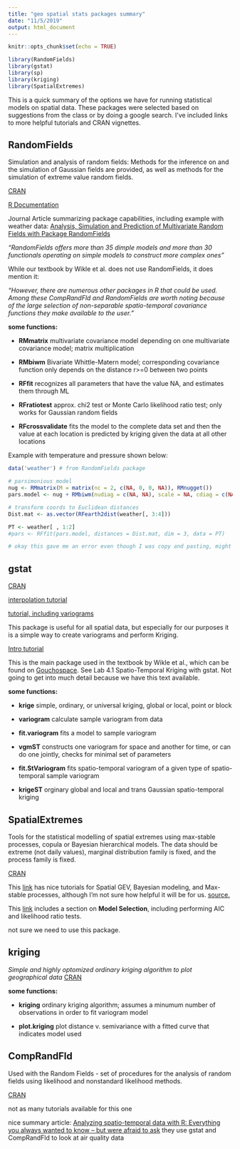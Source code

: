 ```yaml
---
title: "geo spatial stats packages summary"
date: "11/5/2019"
output: html_document
---
```


```r
knitr::opts_chunk$set(echo = TRUE)

library(RandomFields)
library(gstat)
library(sp)
library(kriging)
library(SpatialExtremes)
```

This is a quick summary of the options we have for running statistical models on spatial data. These packages were selected based on suggestions from the class or by doing a google search. I've included links to more helpful tutorials and CRAN vignettes.  

## RandomFields

Simulation and analysis of random fields: Methods for the inference on and the simulation of Gaussian fields are provided, as well as methods for the simulation of extreme value random fields.

[CRAN](https://cran.r-project.org/web/packages/RandomFields/RandomFields.pdf) 

[R Documentation](https://www.rdocumentation.org/packages/RandomFields/versions/3.1.36)

Journal Article summarizing package capabilities, including example with weather data:
[Analysis, Simulation and Prediction of Multivariate
Random Fields with Package RandomFields](file:///Volumes/GoogleDrive/My%20Drive/203_sections/v63i08.pdf)

*"RandomFields offers more than 35 dimple models and more than 30 functionals operating on simple models to construct more complex ones"*

While our textbook by Wikle et al. does not use RandomFields, it does mention it: 

*"However, there are numerous other packages in R that could be used. Among these CompRandFld and RandomFields are worth noting because of the large selection of non-separable spatio-temporal covariance functions they make available to the user."*


__some functions:__

+ __RMmatrix__ multivariate covariance model depending on one multivariate covariance model; matrix multiplication

+ __RMbiwm__ Bivariate Whittle-Matern model; corresponding covariance function only depends on the distance r>=0 between two points

+ __RFfit__ recognizes all parameters that have the value NA, and estimates them through ML

+ __RFratiotest__ approx. chi2 test or Monte Carlo likelihood ratio test; only works for Gaussian random fields 

+ __RFcrossvalidate__ fits the model to the complete data set and then the value at each location is predicted by kriging given the data at all other locations 



Example with temperature and pressure shown below:

```r
data('weather') # from RandomFields package

# parsimonious model 
nug <- RMmatrix(M = matrix(nc = 2, c(NA, 0, 0, NA)), RMnugget())
pars.model <- nug + RMbiwm(nudiag = c(NA, NA), scale = NA, cdiag = c(NA, NA), rhored = NA)

# transform coords to Euclidean distances 
Dist.mat <- as.vector(RFearth2dist(weather[, 3:4]))

PT <- weather[ , 1:2]
#pars <- RFfit(pars.model, distances = Dist.mat, dim = 3, data = PT)

# okay this gave me an error even though I was copy and pasting, might come back to it but tbh don't feel like figuring it out, might come back to it
```

## gstat

[CRAN](https://cran.r-project.org/web/packages/gstat/index.html)

[interpolation tutorial](https://rspatial.org/raster/analysis/4-interpolation.html)

[tutorial, including variograms](https://cran.r-project.org/web/packages/gstat/vignettes/gstat.pdf)

This package is useful for all spatial data, but especially for our purposes it is a simple way to create variograms and perform Kriging.

[Intro tutorial](https://rpubs.com/nabilabd/118172)

This is the main package used in the textbook by Wikle et al., which can be found on [Gouchospace](http://spacetimewithr.org/). 
See Lab 4.1 Spatio-Temporal Kriging with gstat. Not going to get into much detail because we have this text available. 

__some functions:__

+ __krige__ simple, ordinary, or universal kriging, global or local, point or block 

+ __variogram__ calculate sample variogram from data 

+ __fit.variogram__ fits a model to sample variogram 

+ __vgmST__ constructs one variogram for space and another for time, or can do one jointly, checks for minimal set of parameters 

+ __fit.StVariogram__ fits spatio-temporal variogram of a given type of spatio-temporal sample variogram

+ __krigeST__ orginary global and local and trans Gaussian spatio-temporal kriging 

## SpatialExtremes

Tools for the statistical modelling of spatial extremes using max-stable processes, copula or Bayesian hierarchical models. The data should be extreme (not daily values), marginal distribution family is fixed, and the process family is fixed.

[CRAN](https://cran.r-project.org/web/packages/SpatialExtremes/SpatialExtremes.pdf)

This [link](https://sites.lsa.umich.edu/eva2015/wp-content/uploads/sites/44/2015/07/EVA2015.pdf) has nice tutorials for Spatial GEV, Bayesian modeling, and Max-stable processes, although I'm not sure how helpful it will be for us. [source.](https://www.stat.washington.edu/peter/PASI/show.pdf)

This [link](https://www.stat.colostate.edu/graybillconference2009/Workshop%20Files/show.pdf) includes a section on **Model Selection**, including performing AIC and likelihood ratio tests.

not sure we need to use this package. 

## kriging

*Simple and highly optomized ordinary kriging algorithm to plot geographical data*
[CRAN](https://cran.r-project.org/web/packages/kriging/kriging.pdf)

__some functions:__

+ __kriging__ ordinary kriging algorithm; assumes a minumum number of observations in order to fit variogram model

+ __plot.kriging__ plot distance v. semivariance with a fitted curve that indicates model used 

## CompRandFld

Used with the Random Fields - set of procedures for the analysis of random fields using likelihood and nonstandard likelihood methods. 

[CRAN](https://cran.r-project.org/web/packages/CompRandFld/CompRandFld.pdf)

not as many tutorials available for this one

nice summary article: 
[Analyzing spatio-temporal data with R:
Everything you always wanted to know – but were
afraid to ask](https://informatique-mia.inra.fr/resste/sites/informatique-mia.inra.fr.resste/files/analyzing-spatio-temporal.pdf) 
they use gstat and CompRandFld to look at air quality data 



